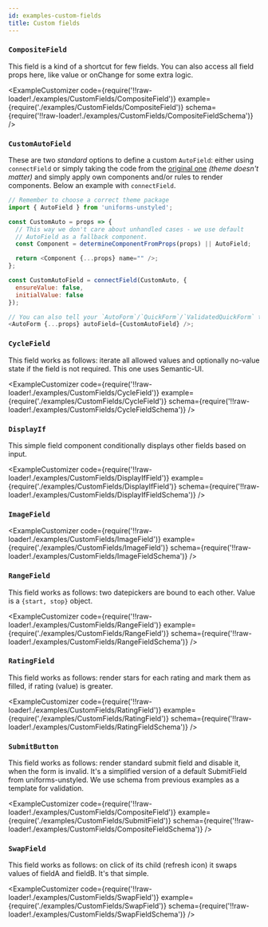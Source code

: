 ```yaml
---
id: examples-custom-fields
title: Custom fields
---
```



### `CompositeField`

This field is a kind of a shortcut for few fields. You can also access all
field props here, like value or onChange for some extra logic.

<ExampleCustomizer
  code={require('!!raw-loader!./examples/CustomFields/CompositeField')}
  example={require('./examples/CustomFields/CompositeField')}
  schema={require('!!raw-loader!./examples/CustomFields/CompositeFieldSchema')}
/>

### `CustomAutoField`

These are two _standard_ options to define a custom `AutoField`: either using `connectField` or simply taking the code from the [original one](https://github.com/vazco/uniforms/blob/master/packages/uniforms-unstyled/src/AutoField.js#L14-L47) _(theme doesn't matter)_ and simply apply own components and/or rules to render components. Below an example with `connectField`.

```js
// Remember to choose a correct theme package
import { AutoField } from 'uniforms-unstyled';

const CustomAuto = props => {
  // This way we don't care about unhandled cases - we use default
  // AutoField as a fallback component.
  const Component = determineComponentFromProps(props) || AutoField;

  return <Component {...props} name="" />;
};

const CustomAutoField = connectField(CustomAuto, {
  ensureValue: false,
  initialValue: false
});

// You can also tell your `AutoForm`/`QuickForm`/`ValidatedQuickForm` to use it.
<AutoForm {...props} autoField={CustomAutoField} />;
```

### `CycleField`

This field works as follows: iterate all allowed values and optionally no-value
state if the field is not required. This one uses Semantic-UI.

<ExampleCustomizer
  code={require('!!raw-loader!./examples/CustomFields/CycleField')}
  example={require('./examples/CustomFields/CycleField')}
  schema={require('!!raw-loader!./examples/CustomFields/CycleFieldSchema')}
/>

### `DisplayIf`

This simple field component conditionally displays other fields based on input.

<ExampleCustomizer
  code={require('!!raw-loader!./examples/CustomFields/DisplayIfField')}
  example={require('./examples/CustomFields/DisplayIfField')}
  schema={require('!!raw-loader!./examples/CustomFields/DisplayIfFieldSchema')}
/>

### `ImageField`

<ExampleCustomizer
  code={require('!!raw-loader!./examples/CustomFields/ImageField')}
  example={require('./examples/CustomFields/ImageField')}
  schema={require('!!raw-loader!./examples/CustomFields/ImageFieldSchema')}
/>

### `RangeField`

This field works as follows: two datepickers are bound to each other.
Value is a `{start, stop}` object.

<ExampleCustomizer
  code={require('!!raw-loader!./examples/CustomFields/RangeField')}
  example={require('./examples/CustomFields/RangeField')}
  schema={require('!!raw-loader!./examples/CustomFields/RangeFieldSchema')}
/>

### `RatingField`

This field works as follows: render stars for each rating and mark them as
filled, if rating (value) is greater.

<ExampleCustomizer
  code={require('!!raw-loader!./examples/CustomFields/RatingField')}
  example={require('./examples/CustomFields/RatingField')}
  schema={require('!!raw-loader!./examples/CustomFields/RatingFieldSchema')}
/>

### `SubmitButton`

This field works as follows: render standard submit field and disable it, when
the form is invalid. It's a simplified version of a default SubmitField from
uniforms-unstyled. We use schema from previous examples as a template for validation.

<ExampleCustomizer
  code={require('!!raw-loader!./examples/CustomFields/CompositeField')}
  example={require('./examples/CustomFields/SubmitField')}
  schema={require('!!raw-loader!./examples/CustomFields/CompositeFieldSchema')}
/>

### `SwapField`

This field works as follows: on click of its child (refresh icon) it swaps values of fieldA
and fieldB. It's that simple.

<ExampleCustomizer
  code={require('!!raw-loader!./examples/CustomFields/SwapField')}
  example={require('./examples/CustomFields/SwapField')}
  schema={require('!!raw-loader!./examples/CustomFields/SwapFieldSchema')}
/>
